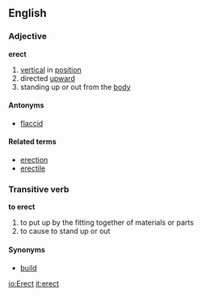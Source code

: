 ==English==
===Adjective===
'''erect'''

#[[vertical]] in [[position]]
#directed [[upward]]
#standing up or out from the [[body]]

====Antonyms====
*[[flaccid]]

====Related terms====
*[[erection]]
*[[erectile]]

===Transitive verb===
'''to erect'''

#to put up by the fitting together of materials or parts
#to cause to stand up or out

====Synonyms====
*[[build]]

[[io:Erect]]
[[it:erect]]